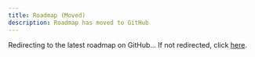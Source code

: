 ```yaml
---
title: Roadmap (Moved)
description: Roadmap has moved to GitHub
---
```



<Head>
  <meta httpEquiv="refresh" content="0; url=https://github.com/datazip-inc/olake/?tab=readme-ov-file#-roadmap-highlights" />
</Head>

Redirecting to the latest roadmap on GitHub… If not redirected, click [here](https://github.com/datazip-inc/olake/?tab=readme-ov-file#-roadmap-highlights).